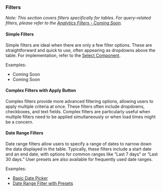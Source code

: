 ### Filters

*Note: This section covers filters specifically for tables. For query-related filters, please refer to the [Analytics Filters - Coming Soon](#coming).*

#### **Simple Filters**  
Simple filters are ideal when there are only a few filter options. These are straightforward and quick to use, often appearing as dropdowns above the table. For implementation, refer to the [Select Component](https://mparticle.github.io/aquarium/?path=/docs/components-data-entry-select--documentation).

Examples:
- Coming Soon
- Coming Soon

#### **Complex Filters with Apply Button**  
Complex filters provide more advanced filtering options, allowing users to apply multiple criteria at once. These filters often include dropdowns, checkboxes, and text fields. Complex filters are particularly useful when multiple filters need to be applied simultaneously or when load times might be a concern.

#### **Date Range Filters**  
Date range filters allow users to specify a range of dates to narrow down the data displayed in the table. Typically, these filters include a start date and an end date, with options for common ranges like “Last 7 days” or “Last 30 days.” User presets are also available for frequently used date ranges.

Examples:
- [Basic Date Picker](https://mparticle.github.io/aquarium/?path=/docs/components-data-entry-date-picker--documentation)
- [Date Range Filter with Presets](https://mparticle.github.io/aquarium/?path=/docs/candidate-components-directory-date-range-filter--documentation)
